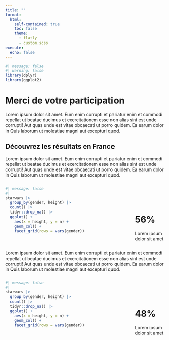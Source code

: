 ```yaml
---
title: ""
format:
  html:
    self-contained: true
    toc: false
    theme: 
      - flatly
      - custom.scss
execute:
  echo: false
---
```


```r
#| message: false
#| warning: false
library(dplyr)
library(ggplot2)
```


# Merci de votre participation

Lorem ipsum dolor sit amet. Eum enim corrupti et pariatur enim et commodi repellat ut beatae ducimus et exercitationem esse non alias sint est unde corrupti! Aut quas unde est vitae obcaecati ut porro quidem. Ea earum dolor in Quis laborum ut molestiae magni aut excepturi quod.

## Découvrez les résultats en France

Lorem ipsum dolor sit amet. Eum enim corrupti et pariatur enim et commodi repellat ut beatae ducimus et exercitationem esse non alias sint est unde corrupti! Aut quas unde est vitae obcaecati ut porro quidem. Ea earum dolor in Quis laborum ut molestiae magni aut excepturi quod.

:::: {.columns}

::: {.column width="70%"}
```r
#| message: false
#| 
starwars |> 
  group_by(gender, height) |> 
  count() |> 
  tidyr::drop_na() |> 
  ggplot() +
    aes(x = height, y = n) +
    geom_col() +
    facet_grid(rows = vars(gender))
```
:::

::: {.column width="10%"}

:::

::: {.column width="20%"}
\ 

\ 

# 56% 

Lorem ipsum dolor sit amet
:::
::::



Lorem ipsum dolor sit amet. Eum enim corrupti et pariatur enim et commodi repellat ut beatae ducimus et exercitationem esse non alias sint est unde corrupti! Aut quas unde est vitae obcaecati ut porro quidem. Ea earum dolor in Quis laborum ut molestiae magni aut excepturi quod.

:::: {.columns}

::: {.column width="70%"}
```r
#| message: false
#| 
starwars |> 
  group_by(gender, height) |> 
  count() |> 
  tidyr::drop_na() |> 
  ggplot() +
    aes(x = height, y = n) +
    geom_col() +
    facet_grid(rows = vars(gender))
```
:::

::: {.column width="10%"}

:::

::: {.column width="20%"}
\ 

\ 

# 48% 

Lorem ipsum dolor sit amet
:::
::::


